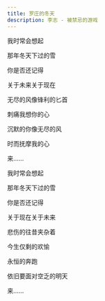```yaml
---
title: 罗庄的冬天
description: 李志 - 被禁忌的游戏
---
```


我时常会想起

那年冬天下过的雪

你是否还记得

关于未来关于现在

无尽的风像锋利的匕首

刺痛我想你的心

沉默的你像无尽的风

时而抚摩我的心

来......



我时常会想起

那年冬天下过的雪

你是否还记得

关于现在关于未来

悲伤的往昔夹杂着

今生仅剩的欢愉

永恒的奔跑

依旧要面对空乏的明天

来......
